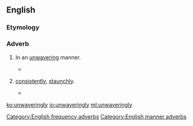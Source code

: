 ==English==

===Etymology===
{{suffix|unwavering|ly|lang=en}}

===Adverb===
{{en-adv}}

# {{context|manner|lang=en}} In an [[unwavering]] manner.
#* {{quote-journal|year=1993|date=Oct|vol=26|issue=10|page=20|title=Who is Janet Napolitano?|author=David Brock|journal=American Spectator|passage=He maintained that position '''unwaveringly''' throughout the second round of hearings.}}
# {{context|frequency|lang=en}} [[consistently]], [[staunchly]].
#* {{quote-journal|year=1995|date=Oct|vol=12|iss=7|page=74|title=Self-esteem: the real story|journal=Todays Parent|passage=But the authors cover all the stages and issues thoroughly, even if their approach is so '''unwaveringly''' politically correct it occasionally loses sight of reality.}}

[[Category:English frequency adverbs]]
[[Category:English manner adverbs]]

[[ko:unwaveringly]]
[[io:unwaveringly]]
[[ml:unwaveringly]]